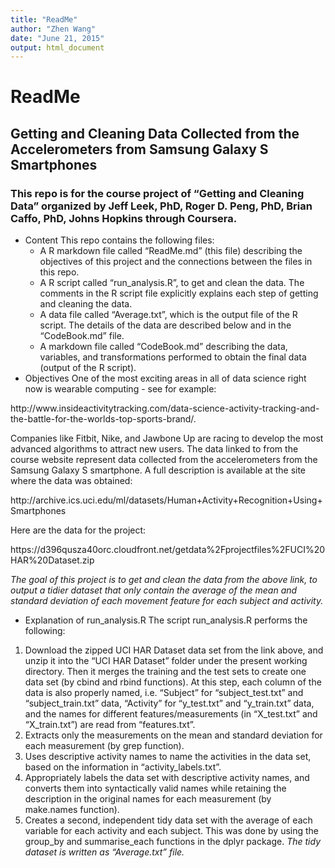```yaml
---
title: "ReadMe"
author: "Zhen Wang"
date: "June 21, 2015"
output: html_document
---
```

# ReadMe
## Getting and Cleaning Data Collected from the Accelerometers from Samsung Galaxy S Smartphones 
### This repo is for the course project of "Getting and Cleaning Data" organized by Jeff Leek, PhD, Roger D. Peng, PhD, Brian Caffo, PhD, Johns Hopkins through Coursera.

* Content
This repo contains the following files:
  + A R markdown file called "ReadMe.md" (this file) describing the objectives of this project and the connections between the files in this repo.
  + A R script called "run_analysis.R", to get and clean the data. The comments in the R script file explicitly explains each step of getting and cleaning the data.
  + A data file called "Average.txt", which is the output file of the R script. The details of the data are described below and in the "CodeBook.md" file.
  + A markdown file called "CodeBook.md" describing the data, variables, and transformations performed to obtain the final data (output of the R script).

* Objectives
One of the most exciting areas in all of data science right now is wearable computing - see for example: 

http://www.insideactivitytracking.com/data-science-activity-tracking-and-the-battle-for-the-worlds-top-sports-brand/. 

Companies like Fitbit, Nike, and Jawbone Up are racing to develop the most advanced algorithms to attract new users. The data linked to from the course website represent data collected from the accelerometers from the Samsung Galaxy S smartphone. A full description is available at the site where the data was obtained: 

http://archive.ics.uci.edu/ml/datasets/Human+Activity+Recognition+Using+Smartphones 

Here are the data for the project: 

https://d396qusza40orc.cloudfront.net/getdata%2Fprojectfiles%2FUCI%20HAR%20Dataset.zip 

_The goal of this project is to get and clean the data from the above link, to output a tidier dataset that only contain the average of the mean and standard deviation of each movement feature for each subject and activity._

* Explanation of run_analysis.R
The script run_analysis.R performs the following:
1. Download the zipped UCI HAR Dataset data set from the link above, and unzip it into the "UCI HAR Dataset" folder under the present working directory. Then it merges the training and the test sets to create one data set (by cbind and rbind functions). At this step, each column of the data is also properly named, i.e. "Subject" for "subject_test.txt" and "subject_train.txt" data, "Activity" for "y_test.txt" and "y_train.txt" data, and the names for different features/measurements (in "X_test.txt" and "X_train.txt") are read from "features.txt".
2. Extracts only the measurements on the mean and standard deviation for each measurement (by grep function).
3. Uses descriptive activity names to name the activities in the data set, based on the information in "activity_labels.txt". 
4. Appropriately labels the data set with descriptive activity names, and converts them into syntactically valid names while retaining the description in the original names for each measurement (by make.names function).
5. Creates a second, independent tidy data set with the average of each variable for each activity and each subject. This was done by using the group_by and summarise_each functions in the dplyr package. _The tidy dataset is written as "Average.txt" file._



